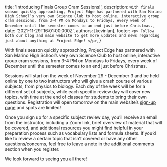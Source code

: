 
  title: 'Introducing Finals Group Cram Sessions!',
  description: `With finals season quickly approaching, Project Edge has partnered with San Marino High School’s very own Science Club to host online, interactive group cram sessions, from 3-4 PM on Mondays to Fridays, every week of December until the semester comes to an end just before Christmas.`,
  date: '2021-11-29T16:01:00.000Z',
  authors: [kevinlan],
  footer: `
    <p>
      Follow both our blog and main website to get more updates and news regarding just about anything at Project Edge!
    </p>
  `,
}

With finals season quickly approaching, Project Edge has partnered with San Marino High School’s very own Science Club to host online, interactive group cram sessions, from 3-4 PM on Mondays to Fridays, every week of December until the semester comes to an end just before Christmas.

<!--more-->

Sessions will start on the week of November 29 - December 3 and be held online by one to two instructors who will give a crash course of various subjects, from physics to biology. Each day of the week will be for a different set of subjects, while each specific review day will cover new topics, with time at the end of classes for students to bring their own questions. Registration will open tomorrow on the main website’s [sign-up page](https://project-edge.org/sign-up) and spots are limited! 

Once you sign up for a specific subject review day, you’ll receive an email from the instructor, including a Zoom link, brief overview of material that will be covered, and additional resources you might find helpful in your preparation process such as vocabulary lists and formula sheets. If you’d like to review a certain topic that isn’t covered or have any other questions/concerns, feel free to leave a note in the additional comments section when you register.

We look forward to seeing you all there!


